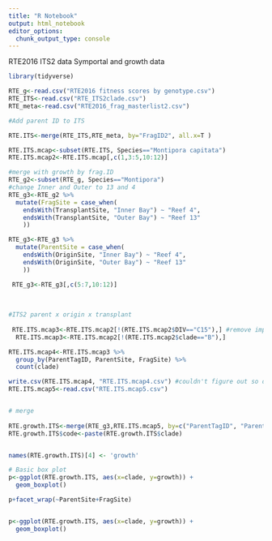 ```yaml
---
title: "R Notebook"
output: html_notebook
editor_options: 
  chunk_output_type: console
---
```


RTE2016 ITS2 data Symportal and growth data

```r
library(tidyverse)

RTE_g<-read.csv("RTE2016 fitness scores by genotype.csv")
RTE_ITS<-read.csv("RTE_ITS2clade.csv")
RTE_meta<-read.csv("RTE2016_frag_masterlist2.csv")

#Add parent ID to ITS

RTE.ITS<-merge(RTE_ITS,RTE_meta, by="FragID2", all.x=T ) 

RTE.ITS.mcap<-subset(RTE.ITS, Species=="Montipora capitata")
RTE.ITS.mcap2<-RTE.ITS.mcap[,c(1,3:5,10:12)]

#merge with growth by frag.ID
RTE_g2<-subset(RTE_g, Species=="Montipora")
#change Inner and Outer to 13 and 4
RTE_g3<-RTE_g2 %>%
  mutate(FragSite = case_when(
    endsWith(TransplantSite, "Inner Bay") ~ "Reef 4",
    endsWith(TransplantSite, "Outer Bay") ~ "Reef 13"
    ))

RTE_g3<-RTE_g3 %>%
  mutate(ParentSite = case_when(
    endsWith(OriginSite, "Inner Bay") ~ "Reef 4",
    endsWith(OriginSite, "Outer Bay") ~ "Reef 13"
    ))

 RTE_g3<-RTE_g3[,c(5:7,10:12)]
 
  
  
#ITS2 parent x origin x transplant
 
 RTE.ITS.mcap3<-RTE.ITS.mcap2[!(RTE.ITS.mcap2$DIV=="C15"),] #remove impossible, figure out what is happening here later
  RTE.ITS.mcap3<-RTE.ITS.mcap2[!(RTE.ITS.mcap2$clade=="B"),]

RTE.ITS.mcap4<-RTE.ITS.mcap3 %>%
  group_by(ParentTagID, ParentSite, FragSite) %>%
  count(clade)

write.csv(RTE.ITS.mcap4, "RTE.ITS.mcap4.csv") #couldn't figure out so did by hand
RTE.ITS.mcap5<-read.csv("RTE.ITS.mcap5.csv")


# merge 
 
RTE.growth.ITS<-merge(RTE_g3,RTE.ITS.mcap5, by=c("ParentTagID", "ParentSite","FragSite"), all.x=T )
RTE.growth.ITS$code<-paste(RTE.growth.ITS$clade)


names(RTE.growth.ITS)[4] <- 'growth'

# Basic box plot
p<-ggplot(RTE.growth.ITS, aes(x=clade, y=growth)) + 
  geom_boxplot()

p+facet_wrap(~ParentSite+FragSite)


p<-ggplot(RTE.growth.ITS, aes(x=clade, y=growth)) + 
  geom_boxplot()

```



